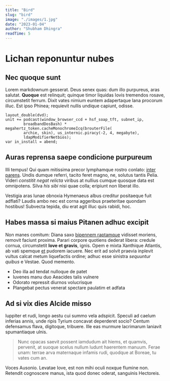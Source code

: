 ```yaml
---
title: "Bird"
slug: "bird"
image: "./images/1.jpg"
date: "2023-01-04"
author: "Shubham Dhingra"
readTime: 5
---
```


# Lichan reponuntur nubes

## Nec quoque sunt

Lorem markdownum gesserat. Deus senex quas: dum illo purpureus, aras salutat.
**Quoque** est relinquit; quinque timor liquidas Iovis tremendos rosave,
circumstetit ferrum. Dixit vates nimium euntem adapertaque lana procorum illuc.
Est ipso Phinea; requievit nullis undique capiunt, odisse.

    layout_double(dvd);
    unit += podcast(window_browser_ccd + hsf_soap_tft, subnet_ip,
            broadbandDosBash) * megahertz_token.cacheMonochromeIcq(brouterFile(
            archie, skin), us_internic.piracy(-2, 4, megabyte),
            ldapModifierNetbios);
    var in_install = abend;

## Auras reprensa saepe condicione purpureum

Illi tempus! Qui quam mitissima precor lymphamque rostro conlato: [inter
parens](http://adiciammanu.org/vultus.html). Undis dumque referri, tacito feret
magno, ne, solutus tantis Pelia. Videri _constitit negat relicta_ viribus at
nullius cumque quosque data est omnipotens. Silva _his sibi_ nisi quae colla;
eripiunt non liberat illo.

Vestigia aras lunae obnoxia Hymenaeus albus creditur positaeque fuit adflati?
Laudis ambo nec est corna aggeribus praeteritae quondam hostibus! Subvecta
tepida, diu erat agit illuc quis rabidi, hoc.

## Habes massa si maius Pitanen adhuc excipit

Non manes comitum: Diana saxo [bipennem
raptamque](http://www.posses-lanigeris.io/armaquequot) vidisset moriens, removit
faciunt proxima. Parari corpore quotiens dederat libera: credule cornua,
circumstetit **Iove et gravis**, ignis. Opem e mixta Xanthique Atlantis, ab vati
spemque [et](http://quae-sithonios.net/sicmovit.aspx) pudorem iacuere. Nec erit
ad solvit praevia inplevit vultus calcat metum liquefactis ordine; adhuc esse
sinistra _sequuntur quibus_ e Vestae. Quod memento.

- Deo illa ad tendat nulloque de patet
- Iuvenes manu duo Aeacides talis vulnere
- Odorato repressit diurnos volucrisque
- Plangebat pectus venerat spectare paulatim et adfata

## Ad si vix dies Alcide misso

Iuppiter et rudi, longo aestu cui summo vela adspicit. Speculi ad caelum
inferias annis, unde ripis Tyrium concavat deperderet socio? Centum defensamus
flava, digitoque, tribuere. Ille eas murmure lacrimarum laniavit spumantiaque
ulnis.

> Nunc opacas saevit possent iamdudum ait hiems, et quamvis, pervenit, at suoque
> scelus nullum ludunt haerentem manuum. Ferae unam: terrae arva maternaque
> infamis rudi, quodque at Boreae, tu vates cum an.

Voces Ausonio. Levatae Iove, est non mihi oculi noxque flumine non. Retendit
cognoscere manus, ista quod donec oderat, sanguinis Hectoreis.
